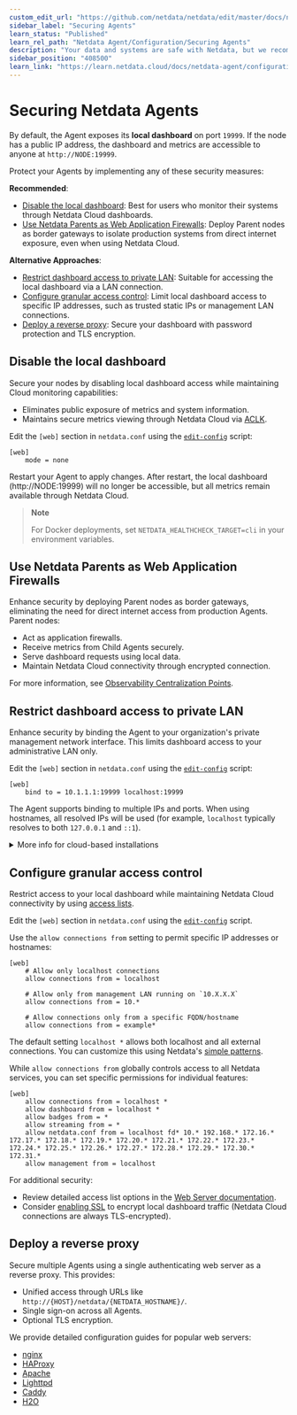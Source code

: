 ```yaml
---
custom_edit_url: "https://github.com/netdata/netdata/edit/master/docs/netdata-agent/securing-netdata-agents.md"
sidebar_label: "Securing Agents"
learn_status: "Published"
learn_rel_path: "Netdata Agent/Configuration/Securing Agents"
description: "Your data and systems are safe with Netdata, but we recommend a few easy ways to improve the security of your infrastructure."
sidebar_position: "408500"
learn_link: "https://learn.netdata.cloud/docs/netdata-agent/configuration/securing-agents/securing-agents"
---
```


# Securing Netdata Agents

By default, the Agent exposes its **local dashboard** on port `19999`. If the node has a public IP address, the dashboard and metrics are accessible to anyone at `http://NODE:19999`.

Protect your Agents by implementing any of these security measures:

**Recommended**:

- [Disable the local dashboard](#disable-the-local-dashboard): Best for users who monitor their systems through Netdata Cloud dashboards.
- [Use Netdata Parents as Web Application Firewalls](#use-netdata-parents-as-web-application-firewalls): Deploy Parent nodes as border gateways to isolate production systems from direct internet exposure, even when using Netdata Cloud.

**Alternative Approaches**:

- [Restrict dashboard access to private LAN](#restrict-dashboard-access-to-private-lan): Suitable for accessing the local dashboard via a LAN connection.
- [Configure granular access control](#configure-granular-access-control): Limit local dashboard access to specific IP addresses, such as trusted static IPs or management LAN connections.
- [Deploy a reverse proxy](#deploy-a-reverse-proxy): Secure your dashboard with password protection and TLS encryption.

## Disable the local dashboard

Secure your nodes by disabling local dashboard access while maintaining Cloud monitoring capabilities:

- Eliminates public exposure of metrics and system information.
- Maintains secure metrics viewing through Netdata Cloud via [ACLK](/docs/netdata-cloud/agent-cloud-link-aclk).

Edit the `[web]` section in `netdata.conf` using the [`edit-config`](/docs/netdata-agent/configuration#edit-a-configuration-file-using-edit-config) script:

```text
[web]
    mode = none
```

Restart your Agent to apply changes. After restart, the local dashboard (http://NODE:19999) will no longer be accessible, but all metrics remain available through Netdata Cloud.

> **Note**
>
> For Docker deployments, set `NETDATA_HEALTHCHECK_TARGET=cli` in your environment variables.

## Use Netdata Parents as Web Application Firewalls

Enhance security by deploying Parent nodes as border gateways, eliminating the need for direct internet access from production Agents. Parent nodes:

- Act as application firewalls.
- Receive metrics from Child Agents securely.
- Serve dashboard requests using local data.
- Maintain Netdata Cloud connectivity through encrypted connection.

For more information, see [Observability Centralization Points](/docs/observability-centralization-points).

## Restrict dashboard access to private LAN

Enhance security by binding the Agent to your organization's private management network interface. This limits dashboard access to your administrative LAN only.

Edit the `[web]` section in `netdata.conf` using the [`edit-config`](/docs/netdata-agent/configuration#edit-a-configuration-file-using-edit-config) script:

```text
[web]
    bind to = 10.1.1.1:19999 localhost:19999
```

The Agent supports binding to multiple IPs and ports. When using hostnames, all resolved IPs will be used (for example, `localhost` typically resolves to both `127.0.0.1` and `::1`).

<details>
<summary>More info for cloud-based installations</summary>

For cloud environments without private LAN capabilities or multi-cloud deployments, you can create a virtual management network using mesh VPN tools like `tincd` or `gvpe`. These tools enable secure, private communication between servers while allowing administration stations to access management functions across your cloud infrastructure.

For `gvpe` specifically, we maintain a [deployment tool](https://github.com/netdata/netdata-demo-site/tree/master/gvpe) that includes:

- Pre-compiled binaries for Linux and FreeBSD.
- macOS compilation script.
- Configuration templates.

We use this tool to manage our Netdata demo sites across multiple hosting providers.

</details>

## Configure granular access control

Restrict access to your local dashboard while maintaining Netdata Cloud connectivity by using [access lists](/docs/netdata-agent/configuration/securing-agents/web-server-reference#access-lists).

Edit the `[web]` section in `netdata.conf` using the [`edit-config`](/docs/netdata-agent/configuration#edit-a-configuration-file-using-edit-config) script.

Use the `allow connections from` setting to permit specific IP addresses or hostnames:

```text
[web]
    # Allow only localhost connections
    allow connections from = localhost

    # Allow only from management LAN running on `10.X.X.X`
    allow connections from = 10.*

    # Allow connections only from a specific FQDN/hostname
    allow connections from = example*
```

The default setting `localhost *` allows both localhost and all external connections. You can customize this using Netdata's [simple patterns](/docs/developer-and-contributor-corner/libnetdata/simple-patterns).

While `allow connections from` globally controls access to all Netdata services, you can set specific permissions for individual features:

```text
[web]
    allow connections from = localhost *
    allow dashboard from = localhost *
    allow badges from = *
    allow streaming from = *
    allow netdata.conf from = localhost fd* 10.* 192.168.* 172.16.* 172.17.* 172.18.* 172.19.* 172.20.* 172.21.* 172.22.* 172.23.* 172.24.* 172.25.* 172.26.* 172.27.* 172.28.* 172.29.* 172.30.* 172.31.*
    allow management from = localhost
```

For additional security:

- Review detailed access list options in the [Web Server documentation](/docs/netdata-agent/configuration/securing-agents/web-server-reference#access-lists).
- Consider [enabling SSL](/docs/netdata-agent/configuration/securing-agents/web-server-reference#enable-httpstls-support) to encrypt local dashboard traffic (Netdata Cloud connections are always TLS-encrypted).

## Deploy a reverse proxy

Secure multiple Agents using a single authenticating web server as a reverse proxy. This provides:

- Unified access through URLs like `http://{HOST}/netdata/{NETDATA_HOSTNAME}/`.
- Single sign-on across all Agents.
- Optional TLS encryption.

We provide detailed configuration guides for popular web servers:

- [nginx](/docs/netdata-agent/configuration/securing-agents/running-the-agent-behind-a-reverse-proxy/nginx)
- [HAProxy](/docs/netdata-agent/configuration/securing-agents/running-the-agent-behind-a-reverse-proxy/haproxy)
- [Apache](/docs/netdata-agent/configuration/securing-agents/running-the-agent-behind-a-reverse-proxy/apache)
- [Lighttpd](/docs/netdata-agent/configuration/securing-agents/running-the-agent-behind-a-reverse-proxy/lighttpd-v1.4.x)
- [Caddy](/docs/netdata-agent/configuration/securing-agents/running-the-agent-behind-a-reverse-proxy/caddy)
- [H2O](/docs/netdata-agent/configuration/securing-agents/running-the-agent-behind-a-reverse-proxy/h2o)
